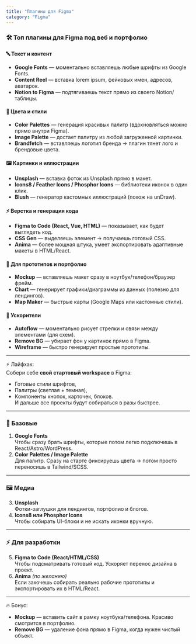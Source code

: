```yaml
---
title: "Плагины для Figma"
category: "Figma"
---
```


### 🛠 Топ плагины для Figma под веб и портфолио

#### 🔤 Текст и контент

- **Google Fonts** — моментально вставляешь любые шрифты из Google Fonts.
- **Content Reel** — вставка lorem ipsum, фейковых имен, адресов, аватарок.
- **Notion to Figma** — подтягиваешь текст прямо из своего Notion/таблицы.

#### 🎨 Цвета и стили

- **Color Palettes** — генерация красивых палитр (вдохновляться можно прямо внутри Figma).
- **Image Palette** — достает палитру из любой загруженной картинки.
- **Brandfetch** — вставляешь логотип бренда → плагин тянет лого и брендовые цвета.

#### 🖼️ Картинки и иллюстрации

- **Unsplash** — вставка фоток из Unsplash прямо в макет.
- **Icons8 / Feather Icons / Phosphor Icons** — библиотеки иконок в один клик.
- **Blush** — генератор кастомных иллюстраций (похож на unDraw).

#### ⚡ Верстка и генерация кода

- **Figma to Code (React, Vue, HTML)** — показывает, как будет выглядеть код.
- **CSS Gen** — выделяешь элемент → получаешь готовый CSS.
- **Anima** — более мощная штука, умеет экспортировать адаптивные макеты в HTML/React.

#### 📐 Для прототипов и портфолио

- **Mockup** — вставляешь макет сразу в ноутбук/телефон/браузер фрейм.
- **Chart** — генерирует графики/диаграммы из данных (полезно для лендингов).
- **Map Maker** — быстрые карты (Google Maps или кастомные стили).

#### 🤖 Ускорители

- **Autoflow** — моментально рисует стрелки и связи между элементами (для схем).
- **Remove BG** — убирает фон у картинок прямо в Figma.
- **Wireframe** — быстро генерирует простые прототипы.

---

⚡ Лайфхак:  
Собери себе **свой стартовый workspace** в Figma:

- Готовые стили шрифтов,
- Палитры (светлая + темная),
- Компоненты кнопок, карточек, блоков.  
   И дальше все проекты будут собираться в разы быстрее.

---

### 🔑 Базовые

1. **Google Fonts**  
   Чтобы сразу брать шрифты, которые потом легко подключишь в React/Astro/WordPress.
2. **Color Palettes / Image Palette**  
   Для палитр. Сразу на старте фиксируешь цвета → потом просто переносишь в Tailwind/SCSS.

---

### 🖼️ Медиа

3. **Unsplash**  
   Фотки-заглушки для лендингов, портфолио и блогов.
4. **Icons8 или Phosphor Icons**  
   Чтобы собирать UI-блоки и не искать иконки вручную.

---

### ⚡ Для разработки

5. **Figma to Code (React/HTML/CSS)**  
   Чтобы подсматривать готовый код. Ускоряет перенос дизайна в проект.
6. **Anima** _(по желанию)_  
   Если захочешь собирать реально рабочие прототипы и экспортировать их в HTML/React.

---

🔥 Бонус:

- **Mockup** — вставить сайт в рамку ноутбука/телефона. Красиво смотрится в портфолио.
- **Remove BG** — удаление фона прямо в Figma, когда нужен чистый объект.
